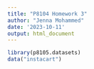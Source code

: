 ```yaml
---
title: "P8104 Homework 3"
author: "Jenna Mohammed"
date: '2023-10-11'
output: html_document
---
```


```r
library(p8105.datasets)
data("instacart")
```
